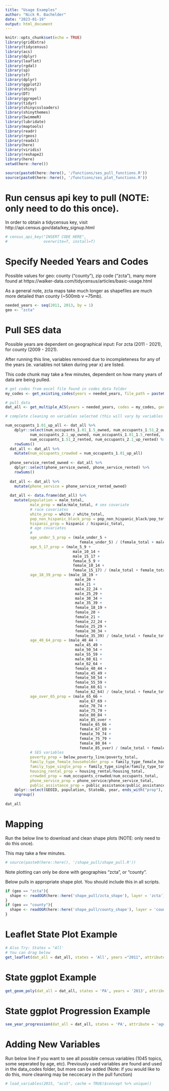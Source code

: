 ```yaml
---
title: "Usage Examples"
author: "Nick R. Bachelder"
date: "2023-01-19"
output: html_document
---
```


```r
knitr::opts_chunk$set(echo = TRUE)
library(gridExtra)
library(tidycensus)
library(acs)
library(dplyr)
library(leaflet)
library(rgdal)
library(sp)
library(sf)
library(dplyr)
library(ggplot2)
library(shiny)
library(DT)
library(ggrepel)
library(tidyr)
library(shinycssloaders)
library(shinythemes)
library(SwimmeR)
library(lubridate)
library(maptools)
library(readr)
library(rgeos)
library(readxl)
library(here)
library(viridis)
library(reshape2)
library(here)
setwd(here::here())

source(paste0(here::here(), '/functions/ses_pull_functions.R'))
source(paste0(here::here(), '/functions/ses_plot_functions.R'))
```


# Run census api key to pull (NOTE: only need to do this once).

In order to obtain a tidycensus key, visit http://api.census.gov/data/key_signup.html
```r
# census_api_key("INSERT CODE HERE",
#                overwrite=T, install=T)
```

# Specify Needed Years and Codes

Possible values for geo: county ("county"), zip code ("zcta"), many more found at https://walker-data.com/tidycensus/articles/basic-usage.html

As a general note, zcta maps take much longer as shapefiles are much more detailed than county (~500mb v ~75mb).

```r
needed_years <- seq(2011, 2013, by = 1)
geo <- "zcta"
```


# Pull SES data

Possible years are dependent on geographical input: For zcta (2011 - 2021), for county (2009 - 2021).

After running this line, variables removed due to incompleteness for any of the years (ie. variables not taken during year x) are listed.

This code chunk may take a few minutes, dependent on how many years of data are being pulled.
```r
# get codes from excel file found in codes_data folder
my_codes <- get_existing_codes(years = needed_years, file_path = paste0(here::here(), '/codes_data/acs_2014_codes_updated.csv')) 

# pull data
dat_all <- get_multiple_ACS(years = needed_years, codes = my_codes, geo = geo)
```

```r
# complete cleaning on variables selected (this will vary by variables selected)

num_occupants_1.01_up_all <- dat_all %>%
    dplyr::select(num_occupants_1.01_1.5_owned, num_occupants_1.51_2_owned,
           num_occupants_2.1_up_owned, num_occupants_1.01_1.5_rented,
           num_occupants_1.51_2_rented, num_occupants_2.1_up_rented) %>%
    rowSums()
  dat_all <- dat_all %>%
    mutate(num_occupants_crowded = num_occupants_1.01_up_all)
  
  phone_service_rented_owned <- dat_all %>%
    dplyr::select(phone_service_owned, phone_service_rented) %>%
    rowSums()
  
  dat_all <- dat_all %>%
    mutate(phone_service = phone_service_rented_owned)
  
  dat_all <- data.frame(dat_all) %>% 
    mutate(population = male_total,
           male_prop = male/male_total, # sex covariate
           # race covariates
           white_prop = white / white_total,
           pop_non_hispanic_black_prop = pop_non_hispanic_black/pop_total,
           hispanic_prop = hispanic / hispanic_total,
           # age covariates
           # 
           age_under_5_prop = (male_under_5 + 
                                 female_under_5) / (female_total + male_total),
           age_5_17_prop = (male_5_9 + 
                              male_10_14 + 
                              male_15_17 +
                              female_5_9 + 
                              female_10_14 + 
                              female_15_17) / (male_total + female_total),
           age_18_39_prop = (male_18_19 +
                               male_20 +
                               male_21 +
                               male_22_24 +
                               male_25_29 +
                               male_30_34 +
                               male_35_39 +
                               female_18_19 +
                               female_20 +
                               female_21 +
                               female_22_24 +
                               female_25_29 +
                               female_30_34 +
                               female_35_39) / (male_total + female_total),
           age_40_64_prop = (male_40_44 + 
                               male_45_49 + 
                               male_50_54 + 
                               male_55_59 + 
                               male_60_61 + 
                               male_62_64 + 
                               female_40_44 + 
                               female_45_49 + 
                               female_50_54 + 
                               female_55_59 + 
                               female_60_61 + 
                               female_62_64) / (male_total + female_total),
           age_over_65_prop = (male_65_66 + 
                                 male_67_69 + 
                                 male_70_74 + 
                                 male_75_79 + 
                                 male_80_84 + 
                                 male_85_over + 
                                 female_65_66 + 
                                 female_67_69 + 
                                 female_70_74 + 
                                 female_75_79 + 
                                 female_80_84 + 
                                 female_85_over) / (male_total + female_total),
           # SES variables
           poverty_prop = below_poverty_line/poverty_total,
           family_type_female_householder_prop = family_type_female_householder/family_type_total,
           family_type_single_prop = family_type_single/family_type_total,
           housing_rental_prop = housing_rental/housing_total,
           crowded_prop = num_occupants_crowded/num_occupants_total,
           phone_service_prop = phone_service/phone_service_total,
           public_assistance_prop = public_assistance/public_assistance_total) %>%
    dplyr::select(GEOID, population, StateAb, year, ends_with("prop"), geo) %>%
    ungroup()
  
dat_all
```


# Mapping

Run the below line to download and clean shape plots (NOTE: only need to do this once).

This may take a few minutes.

```r
# source(paste0(here::here(), '/shape_pull/shape_pull.R'))
```

Note plotting can only be done with geographies "zcta", or "county".

Below pulls in appropriate shape plot. You should include this in all scripts.

```r
if (geo == "zcta"){
  shape <- readOGR(here::here('shape_pull/zcta_shape'), layer = 'zcta')
}
if (geo == "county"){
  shape <- readOGR(here::here('shape_pull/county_shape'), layer = 'county')
}
```

# Leaflet State Plot Example
```r
# Also Try: States = "All'
# You can drag below
get_leaflet(dat_all = dat_all, states = 'All', years ="2011", attribute = 'age_over_65_prop', geo = geo)
```


# State ggplot Example
```r
get_geom_poly(dat_all = dat_all, states = 'PA', years = '2013', attribute = 'age_over_65_prop', geo = geo)
```

# State ggplot Progression Example
```r
see_year_progression(dat_all = dat_all, states = 'PA', attribute = 'age_over_65_prop', geo = geo, years = needed_years)
```


# Adding New Variables

Run below line if you want to see all possible census variables (1045 topics, some seperated by age, etc). Previously used variables are found and used in the data_codes folder, but more can be added (Note: if you would like to do this, more cleaning may be neccecary in the pull function)

```r
# load_variables(2015, "acs5", cache = TRUE)$concept %>% unique()
```











